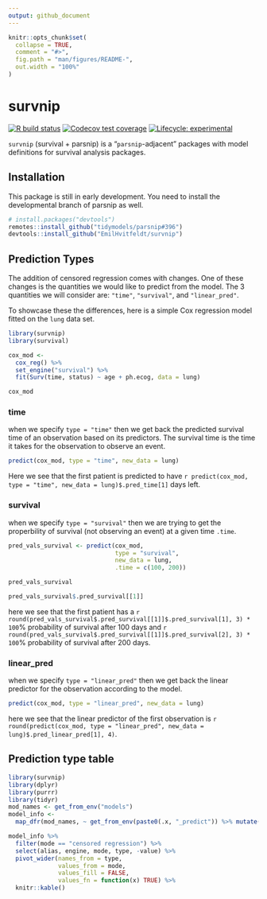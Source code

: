 ```yaml
---
output: github_document
---
```


<!-- README.md is generated from README.Rmd. Please edit that file -->

```r
knitr::opts_chunk$set(
  collapse = TRUE,
  comment = "#>",
  fig.path = "man/figures/README-",
  out.width = "100%"
)
```

# survnip

<!-- badges: start -->
[![R build status](https://github.com/EmilHvitfeldt/survnip/workflows/R-CMD-check/badge.svg)](https://github.com/EmilHvitfeldt/survnip/actions) [![Codecov test coverage](https://codecov.io/gh/EmilHvitfeldt/survnip/branch/master/graph/badge.svg)](https://codecov.io/gh/EmilHvitfeldt/survnip?branch=master)
[![Lifecycle: experimental](https://img.shields.io/badge/lifecycle-experimental-orange.svg)](https://www.tidyverse.org/lifecycle/#experimental) 
<!-- badges: end -->

`survnip` (survival + parsnip) is a "`parsnip`-adjacent" packages with model definitions for survival analysis packages.

## Installation

This package is still in early development. You need to install the developmental branch of parsnip as well.

``` .r
# install.packages("devtools")
remotes::install_github("tidymodels/parsnip#396")
devtools::install_github("EmilHvitfeldt/survnip")
```

## Prediction Types

The addition of censored regression comes with changes. One of these changes is the quantities we would like to predict from the model. The 3 quantities we will consider are: `"time"`, `"survival"`, and `"linear_pred"`.

To showcase these the differences, here is a simple Cox regression model fitted on the `lung` data set.

```r
library(survnip)
library(survival)

cox_mod <-
  cox_reg() %>%
  set_engine("survival") %>%
  fit(Surv(time, status) ~ age + ph.ecog, data = lung)

cox_mod
```

### time

when we specify `type = "time"` then we get back the predicted survival time of an observation based on its predictors. The survival time is the time it takes for the observation to observe an event.

```r
predict(cox_mod, type = "time", new_data = lung)
```

Here we see that the first patient is predicted to have `r predict(cox_mod, type = "time", new_data = lung)$.pred_time[1]` days left.

### survival

when we specify `type = "survival"` then we are trying to get the properbility of survival (not observing an event) at a given time `.time`. 

```r
pred_vals_survival <- predict(cox_mod, 
                              type = "survival", 
                              new_data = lung, 
                              .time = c(100, 200))

pred_vals_survival

pred_vals_survival$.pred_survival[[1]]
```

here we see that the first patient has a `r round(pred_vals_survival$.pred_survival[[1]]$.pred_survival[1], 3) * 100`% probability of survival after 100 days and `r round(pred_vals_survival$.pred_survival[[1]]$.pred_survival[2], 3) * 100`%
probability of survival after 200 days.

### linear_pred

when we specify `type = "linear_pred"` then we get back the linear predictor for the observation according to the model.

```r
predict(cox_mod, type = "linear_pred", new_data = lung)
```

here we see that the linear predictor of the first observation is  `r round(predict(cox_mod, type = "linear_pred", new_data = lung)$.pred_linear_pred[1], 4)`.

## Prediction type table 

```r
library(survnip)
library(dplyr)
library(purrr)
library(tidyr)
mod_names <- get_from_env("models")
model_info <-
  map_dfr(mod_names, ~ get_from_env(paste0(.x, "_predict")) %>% mutate(alias = .x))

model_info %>%
  filter(mode == "censored regression") %>%
  select(alias, engine, mode, type, -value) %>%
  pivot_wider(names_from = type, 
              values_from = mode, 
              values_fill = FALSE, 
              values_fn = function(x) TRUE) %>%
  knitr::kable()
```

